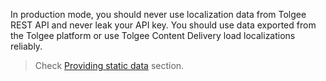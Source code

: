 In production mode, you should never use localization data from Tolgee REST API and never leak your API key.
You should use data exported from the Tolgee platform or use Tolgee Content Delivery load localizations reliably.

> Check [Providing static data](/providing_static_data.mdx) section.
